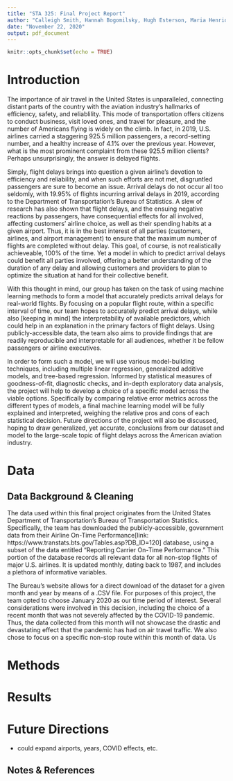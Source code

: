 ```yaml
---
title: "STA 325: Final Project Report"
author: "Calleigh Smith, Hannah Bogomilsky, Hugh Esterson, Maria Henriquez, Mariana Izon"
date: "November 22, 2020"
output: pdf_document
---
```


```r
knitr::opts_chunk$set(echo = TRUE)
```

# Introduction

The importance of air travel in the United States is unparalleled, connecting distant parts of the country with the aviation industry's hallmarks of efficiency, safety, and reliablility. This mode of transportation offers citizens to conduct business, visit loved ones, and travel for pleasure, and the number of Americans flying is widely on the climb. In fact, in 2019, U.S. airlines carried a staggering 925.5 million passengers, a record-setting number, and a healthy increase of 4.1% over the previous year. However, what is the most prominent complaint from these 925.5 million clients? Perhaps unsurprisingly, the answer is delayed flights.

Simply, flight delays brings into question a given airline's devotion to efficiency and reliability, and when such efforts are not met, disgruntled passengers are sure to become an issue. Arrival delays do not occur all too seldomly, with 19.95% of flights incurring arrival delays in 2019, according to the Department of Transportation's Bureau of Statistics. A slew of research has also shown that flight delays, and the ensuing negative reactions by passengers, have consequential effects for all involved, affecting customers' airline choice, as well as their spending habits at a given airport. Thus, it is in the best interest of all parties (customers, airlines, and airport management) to ensure that the maximum number of flights are completed without delay. This goal, of course, is not realistically achieveable, 100% of the time. Yet a model in which to predict arrival delays could benefit all parties involved, offering a better understanding of the duration of any delay and allowing customers and providers to plan to optimize the situation at hand for their collective benefit.

With this thought in mind, our group has taken on the task of using machine learning methods to form a model that accurately predicts arrival delays for real-world flights. By focusing on a popular flight route, within a specific interval of time, our team hopes to accurately predict arrival delays, while also [keeping in mind] the interpretability of available predictors, which could help in an explanation in the primary factors of flight delays. Using publicly-accessible data, the team also aims to provide findings that are readily reproducible and interpretable for all audiences, whether it be fellow passengers or airline executives.

In order to form such a model, we will use various model-building techniques, including multiple linear regression, generalized additive models, and tree-based regression. Informed by statistical measures of goodness-of-fit, diagnostic checks, and in-depth exploratory data analysis, the project will help to develop a choice of a specific model across the viable options. Specifically by comparing relative error metrics across the different types of models, a final machine learning model will be fully explained and interpreted, weighing the relative pros and cons of each statistical decision. Future directions of the project will also be discussed, hoping to draw generalized, yet accurate, conclusions from our dataset and model to the large-scale topic of flight delays across the American aviation industry.

# Data
## Data Background & Cleaning
The data used within this final project originates from the United States Department of Transportation's Bureau of Transportation Statistics. Specifically, the team has downloaded the publicly-accessible, government data from their Airline On-Time Performance[link: https://www.transtats.bts.gov/Tables.asp?DB_ID=120] database, using a subset of the data entitled "Reporting Carrier On-Time Performance." This portion of the database records all relevant data for all non-stop flights of major U.S. airlines. It is updated monthly, dating back to 1987, and includes a plethora of informative variables.

The Bureau's website allows for a direct download of the dataset for a given month and year by means of a .CSV file. For purposes of this project, the team opted to choose January 2020 as our time period of interest. Several considerations were involved in this decision, including the choice of a recent month that was not severely affected by the COVID-19 pandemic. Thus, the data collected from this month will not showcase the drastic and devastating effect that the pandemic has had on air travel traffic. We also chose to focus on a specific non-stop route within this month of data. Us

# Methods
# Results
# Future Directions

- could expand airports, years, COVID effects, etc.

## Notes & References

